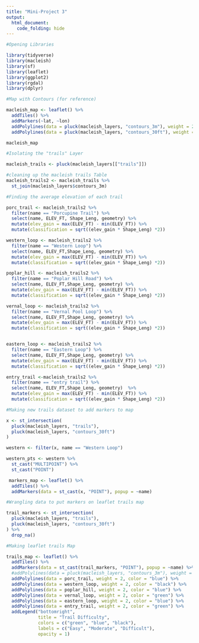 ```yaml
---
title: "Mini-Project 3"
output: 
  html_document:
    code_folding: hide
---
```


```r
#Opening Libraries

library(tidyverse)
library(macleish)
library(sf)
library(leaflet)
library(ggplot2)
library(rgdal)
library(dplyr)
```

```r

#Map with Contours (for reference)

macleish_map <- leaflet() %>%
  addTiles() %>%
  addMarkers(~lat, ~lon)
  addPolylines(data = pluck(macleish_layers, "contours_3m"), weight = 2) %>%
  addPolylines(data = pluck(macleish_layers, "contours_30ft"), weight = 2, color = "red")

macleish_map
```

```r
#Isolating the "trails" Layer

macleish_trails <- pluck(macleish_layers[["trails"]])
```

```r
#cleaning up the macleish trails Table 
macleish_trails2 <- macleish_trails %>%
  st_join(macleish_layers$contours_3m)

```

```r
#Finding the average elevation of each trail

porc_trail <- macleish_trails2 %>%
  filter(name == "Porcupine Trail") %>%
  select(name, ELEV_FT, Shape_Leng, geometry) %>%
  mutate(elev_gain = max(ELEV_FT) - min(ELEV_FT)) %>%
  mutate(classification = sqrt((elev_gain * Shape_Leng) *2))

western_loop <- macleish_trails2 %>%
  filter(name == "Western Loop") %>%
  select(name, ELEV_FT,Shape_Leng, geometry) %>%
  mutate(elev_gain = max(ELEV_FT) - min(ELEV_FT)) %>%
  mutate(classification = sqrt((elev_gain * Shape_Leng) *2))

poplar_hill <- macleish_trails2 %>%
  filter(name == "Poplar Hill Road") %>%
  select(name, ELEV_FT,Shape_Leng, geometry) %>%
  mutate(elev_gain = max(ELEV_FT) - min(ELEV_FT)) %>%
  mutate(classification = sqrt((elev_gain * Shape_Leng) *2))

vernal_loop <- macleish_trails2 %>%
  filter(name == "Vernal Pool Loop") %>%
  select(name, ELEV_FT,Shape_Leng, geometry) %>%
  mutate(elev_gain = max(ELEV_FT) - min(ELEV_FT)) %>%
  mutate(classification = sqrt((elev_gain * Shape_Leng) *2))


eastern_loop <- macleish_trails2 %>%
  filter(name == "Eastern Loop") %>%
  select(name, ELEV_FT,Shape_Leng, geometry) %>%
  mutate(elev_gain = max(ELEV_FT) - min(ELEV_FT)) %>%
  mutate(classification = sqrt((elev_gain * Shape_Leng) *2))

entry_trail <-macleish_trails2 %>%
  filter(name == "entry trail") %>%
  select(name, ELEV_FT,Shape_Leng, geometry)  %>%
  mutate(elev_gain = max(ELEV_FT) - min(ELEV_FT)) %>%
  mutate(classification = sqrt((elev_gain * Shape_Leng) *2))
```

```r
#Making new trails dataset to add markers to map

x <- st_intersection(
  pluck(macleish_layers, "trails"), 
  pluck(macleish_layers, "contours_30ft")
)

western <- filter(x, name == "Western Loop")

western_pts <- western %>% 
  st_cast("MULTIPOINT") %>% 
  st_cast("POINT")

 markers_map <- leaflet() %>%
  addTiles() %>%
  addMarkers(data = st_cast(x, "POINT"), popup = ~name)

```

```r
#Wrangling data to put markers on leaflet trails map

trail_markers <- st_intersection(
  pluck(macleish_layers, "trails"), 
  pluck(macleish_layers, "contours_30ft")
) %>%
  drop_na()
```

```r
#Making leaflet trails Map

trails_map <- leaflet() %>%
  addTiles() %>%
  addMarkers(data = st_cast(trail_markers, "POINT"), popup = ~name) %>%
  #addPolylines(data = pluck(macleish_layers, "contours_3m"), weight = 1, color = "red") %>%
  addPolylines(data = porc_trail, weight = 2, color = "blue") %>%
  addPolylines(data = western_loop, weight = 2, color = "black") %>%
  addPolylines(data = poplar_hill, weight = 2, color = "blue") %>%
  addPolylines(data = vernal_loop, weight = 2, color = "green") %>%
  addPolylines(data = eastern_loop, weight = 2, color = "blue") %>%
  addPolylines(data = entry_trail, weight = 2, color = "green") %>%
  addLegend("bottomright", 
            title = "Trail Difficulty",
            colors = c("green", "blue", "black"),  
            labels = c("Easy", "Moderate", "Difficult"), 
            opacity = 1) 
```